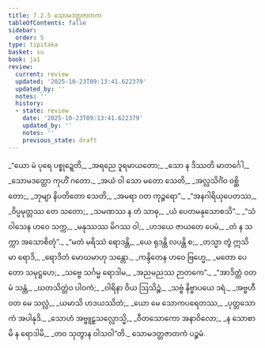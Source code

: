 ```yaml
---
title: 7.2.5 သောမဒတ္တဇာတက
tableOfContents: false
sidebar:
  order: 5
type: tipitaka
basket: su
book: ja1
review:
  current: review
  updated: '2025-10-23T09:13:41.622379'
  updated_by: ''
  notes: ''
  history:
  - state: review
    date: '2025-10-23T09:13:41.622379'
    updated_by: ''
    notes: ''
    previous_state: draft
---
```



<ReviewStatus review={frontmatter.review} showDetails={true} />

<HypothesisAnnotation frontmatter={frontmatter} />

<DynamicBreadcrumb />

<Division number="105" book="ja1" e="ch" v="22" p="168">

<Paragraph number="1605" type="verses" book="ja1">
_“ယော မံ ပုရေ ပစ္စုဍ္ဍေတိ,_  
_အရညေ ဒူရမာယတော;_  
_သော န ဒိဿတိ မာတင်္ဂေါ,_  
_သောမဒတ္တော ကုဟိံ ဂတော._  

</Paragraph>

</Division>
<Division number="106" book="ja1" e="ch" v="22" p="168">

<Paragraph number="1606" type="verses" book="ja1">
_အယံ ဝါ သော မတော သေတိ,_  
_အလ္လသိင်္ဂံဝ ဝစ္ဆိတော;_  
_ဘုမျာ နိပတိတော သေတိ,_  
_အမရာ ဝတ ကုဉ္ဇရော”._  

</Paragraph>

</Division>
<Division number="107" book="ja1" e="ch" v="22" p="168">

<Paragraph number="1607" type="verses" book="ja1">
_“အနဂါရိယုပေတဿ,_  
_ဝိပ္ပမုတ္တဿ တေ သတော;_  
_သမဏဿ န တံ သာဓု,_  
_ယံ ပေတမနုသောစသိ”._  

</Paragraph>

</Division>
<Division number="108" book="ja1" e="ch" v="22" p="168">

<Paragraph number="1608" type="verses" book="ja1">
_“သံဝါသေန ဟဝေ သက္က,_  
_မနုဿဿ မိဂဿ ဝါ;_  
_ဟဒယေ ဇာယတေ ပေမံ,_  
_တံ န သက္ကာ အသောစိတုံ”._  

</Paragraph>

</Division>
<Division number="109" book="ja1" e="ch" v="22" p="168">

<Paragraph number="1609" type="verses" book="ja1">
_“မတံ မရိဿံ ရောဒန္တိ,_  
_ယေ ရုဒန္တိ လပန္တိ စ;_  
_တသ္မာ တွံ ဣသိ မာ ရောဒိ,_  
_ရောဒိတံ မောဃမာဟု သန္တော._  

</Paragraph>

</Division>
<Division number="110" book="ja1" e="ch" v="22" p="168">

<Paragraph number="1610" type="verses" book="ja1">
_ကန္ဒိတေန ဟဝေ ဗြဟ္မေ,_  
_မတော ပေတော သမုဋ္ဌဟေ;_  
_သဗ္ဗေ သင်္ဂမ္မ ရောဒါမ,_  
_အညမညဿ ဉာတကေ”._  

</Paragraph>

</Division>
<Division number="111" book="ja1" e="ch" v="22" p="168">

<Paragraph number="1611" type="verses" book="ja1">
_“အာဒိတ္တံ ဝတ မံ သန္တံ,_  
_ဃတသိတ္တံဝ ပါဝကံ;_  
_ဝါရိနာ ဝိယ ဩသိဉ္စံ,_  
_သဗ္ဗံ နိဗ္ဗာပယေ ဒရံ._  

</Paragraph>

</Division>
<Division number="112" book="ja1" e="ch" v="22" p="168">

<Paragraph number="1612" type="verses" book="ja1">
_အဗ္ဗဟီ ဝတ မေ သလ္လံ,_  
_ယမာသိ ဟဒယဿိတံ;_  
_ယော မေ သောကပရေတဿ,_  
_ပုတ္တသောကံ အပါနုဒိ._  

</Paragraph>

</Division>
<Division number="113" book="ja1" e="ch" v="22" p="168">

<Paragraph number="1613" type="verses" book="ja1">
_သောဟံ အဗ္ဗူဠှသလ္လောသ္မိ,_  
_ဝီတသောကော အနာဝိလော;_  
_န သောစာမိ န ရောဒါမိ,_  
_တဝ သုတွာန ဝါသဝါ”တိ._  


</Paragraph>
</Division>

<Paragraph number="1614" type="center" book="ja1">
သောမဒတ္တဇာတကံ ပဉ္စမံ.
</Paragraph>